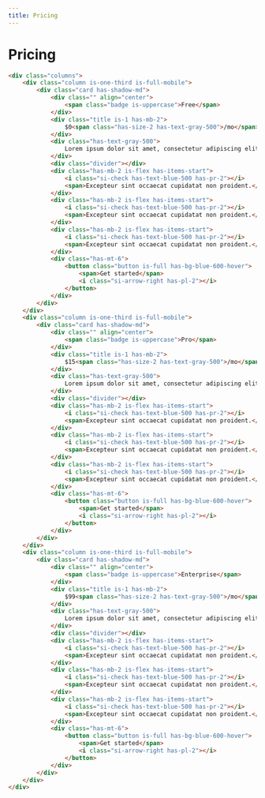 ```yaml
---
title: Pricing
---
```


# Pricing

```html live=true
<div class="columns">
    <div class="column is-one-third is-full-mobile">
        <div class="card has-shadow-md">
            <div class="" align="center">
                <span class="badge is-uppercase">Free</span>
            </div>
            <div class="title is-1 has-mb-2">
                $0<span class="has-size-2 has-text-gray-500">/mo</span>
            </div>
            <div class="has-text-gray-500">
                Lorem ipsum dolor sit amet, consectetur adipiscing elit.
            </div>
            <div class="divider"></div>
            <div class="has-mb-2 is-flex has-items-start">
                <i class="si-check has-text-blue-500 has-pr-2"></i>
                <span>Excepteur sint occaecat cupidatat non proident.</span>
            </div>
            <div class="has-mb-2 is-flex has-items-start">
                <i class="si-check has-text-blue-500 has-pr-2"></i>
                <span>Excepteur sint occaecat cupidatat non proident.</span>
            </div>
            <div class="has-mb-2 is-flex has-items-start">
                <i class="si-check has-text-blue-500 has-pr-2"></i>
                <span>Excepteur sint occaecat cupidatat non proident.</span>
            </div>
            <div class="has-mt-6">
                <button class="button is-full has-bg-blue-600-hover">
                    <span>Get started</span>
                    <i class="si-arrow-right has-pl-2"></i>
                </button>
            </div>
        </div>
    </div>
    <div class="column is-one-third is-full-mobile">
        <div class="card has-shadow-md">
            <div class="" align="center">
                <span class="badge is-uppercase">Pro</span>
            </div>
            <div class="title is-1 has-mb-2">
                $15<span class="has-size-2 has-text-gray-500">/mo</span>
            </div>
            <div class="has-text-gray-500">
                Lorem ipsum dolor sit amet, consectetur adipiscing elit.
            </div>
            <div class="divider"></div>
            <div class="has-mb-2 is-flex has-items-start">
                <i class="si-check has-text-blue-500 has-pr-2"></i>
                <span>Excepteur sint occaecat cupidatat non proident.</span>
            </div>
            <div class="has-mb-2 is-flex has-items-start">
                <i class="si-check has-text-blue-500 has-pr-2"></i>
                <span>Excepteur sint occaecat cupidatat non proident.</span>
            </div>
            <div class="has-mb-2 is-flex has-items-start">
                <i class="si-check has-text-blue-500 has-pr-2"></i>
                <span>Excepteur sint occaecat cupidatat non proident.</span>
            </div>
            <div class="has-mt-6">
                <button class="button is-full has-bg-blue-600-hover">
                    <span>Get started</span>
                    <i class="si-arrow-right has-pl-2"></i>
                </button>
            </div>
        </div>
    </div>
    <div class="column is-one-third is-full-mobile">
        <div class="card has-shadow-md">
            <div class="" align="center">
                <span class="badge is-uppercase">Enterprise</span>
            </div>
            <div class="title is-1 has-mb-2">
                $99<span class="has-size-2 has-text-gray-500">/mo</span>
            </div>
            <div class="has-text-gray-500">
                Lorem ipsum dolor sit amet, consectetur adipiscing elit.
            </div>
            <div class="divider"></div>
            <div class="has-mb-2 is-flex has-items-start">
                <i class="si-check has-text-blue-500 has-pr-2"></i>
                <span>Excepteur sint occaecat cupidatat non proident.</span>
            </div>
            <div class="has-mb-2 is-flex has-items-start">
                <i class="si-check has-text-blue-500 has-pr-2"></i>
                <span>Excepteur sint occaecat cupidatat non proident.</span>
            </div>
            <div class="has-mb-2 is-flex has-items-start">
                <i class="si-check has-text-blue-500 has-pr-2"></i>
                <span>Excepteur sint occaecat cupidatat non proident.</span>
            </div>
            <div class="has-mt-6">
                <button class="button is-full has-bg-blue-600-hover">
                    <span>Get started</span>
                    <i class="si-arrow-right has-pl-2"></i>
                </button>
            </div>
        </div>
    </div>
</div>
```
